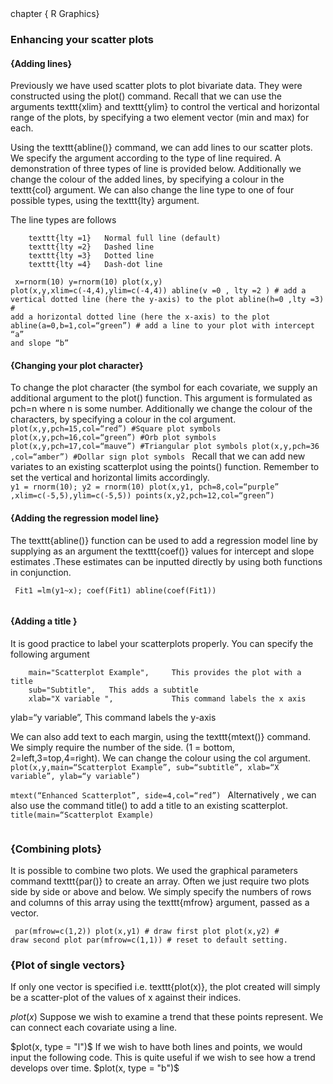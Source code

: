 

chapter { R Graphics}
<p>
###  Enhancing your scatter plots
<p>
#### {Adding lines}
Previously we have used scatter plots to plot bivariate data. They were constructed using the plot() command.
Recall that we can use the arguments texttt{xlim} and texttt{ylim} to control the vertical and horizontal range of the plots, by specifying a two element vector (min and max) for each.

Using the texttt{abline()} command, we can add lines to our scatter plots. We specify the argument according to the type of line required. A demonstration of three types of line is provided below.
Additionally we change the colour of the added lines, by specifying a colour in the texttt{col} argument. We can also change the line type to one of four possible types, using the texttt{lty} argument.

The line types are follows

      	texttt{lty =1}   Normal full line (default)
      	texttt{lty =2}   Dashed line
      	texttt{lty =3}   Dotted line
      	texttt{lty =4}   Dash-dot line

 <code>
x=rnorm(10)
y=rnorm(10)
plot(x,y)
plot(x,y,xlim=c(-4,4),ylim=c(-4,4))
abline(v =0 , lty =2 )    # add a vertical dotted line (here the y-axis) to the plot
abline(h=0  ,lty =3)    # add a horizontal dotted line (here the x-axis) to the plot
abline(a=0,b=1,col="green") # add a line to your plot with intercept "a" and slope "b"
 </code>

<p>
#### {Changing your plot character}

To change the plot character (the symbol for each covariate, we supply an additional argument to the plot() function.  This argument is formulated as pch=n where n is some number.
Additionally we change the colour of the characters, by specifying a colour in the col argument.
 <code>
plot(x,y,pch=15,col="red")		#Square plot symbols
plot(x,y,pch=16,col="green")		#Orb plot symbols
plot(x,y,pch=17,col="mauve")		#Triangular plot symbols
plot(x,y,pch=36	,col="amber")		#Dollar sign plot symbols
</code>
Recall that we can add new variates to an existing scatterplot using the points() function. Remember to set the vertical and horizontal limits accordingly.
 <code>
y1 = rnorm(10); y2 = rnorm(10)
plot(x,y1, pch=8,col="purple" ,xlim=c(-5,5),ylim=c(-5,5))
points(x,y2,pch=12,col="green")
</code>
<p>
#### {Adding the regression model line}

The texttt{abline()} function can be used to add a regression model line  by supplying as an argument the texttt{coef()} values for intercept and slope estimates .These estimates can be inputted directly by using both functions in conjunction.

 <code>
Fit1 =lm(y1~x);  coef(Fit1)
abline(coef(Fit1))	
</code>

<p>
#### {Adding a title }

It is good practice to label your scatterplots properly. You can specify the following argument

      	main="Scatterplot Example", 	This provides the plot with a title
      	sub="Subtitle",   This adds a subtitle
      	xlab="X variable ",				This command labels the x axis 
  ylab="y variable ",				This command labels the y-axis

We can also add text to each margin, using the texttt{mtext()} command.  
We simply require the number of the side. (1 = bottom, 2=left,3=top,4=right). 
We can change the colour using the col argument.
 <code>
plot(x,y,main="Scatterplot Example",   sub="subtitle",    xlab="X variable ", ylab="y variable ")	
mtext("Enhanced Scatterplot", side=4,col="red ")
</code>
Alternatively , we can also use the command title() to add a title to an existing scatterplot.
 <code>
title(main="Scatterplot Example)	
</code>


<p>
### {Combining plots}
It is possible to combine two plots. We used the graphical parameters command texttt{par()} to create an array. 
Often we just require two plots side by side or above and below. We simply specify the numbers of rows and columns of this array using the texttt{mfrow} argument, passed as a vector.

<code>
par(mfrow=c(1,2))
plot(x,y1)			# draw first plot
plot(x,y2)			# draw second plot
par(mfrow=c(1,1))		# reset to default setting.
</code>

<p>
### {Plot of single vectors}
If only one vector is specified i.e. texttt{plot(x)},  the plot created will simply be a scatter-plot of the values of x against their indices.

$plot(x)$
Suppose we wish to examine a trend that these points represent. We can connect each covariate using a line.

$plot(x, type = "l")$
If we wish to have both lines and points, we would input the following code. This is quite useful if we wish to see how a trend develops over time.
$plot(x, type = "b")$









